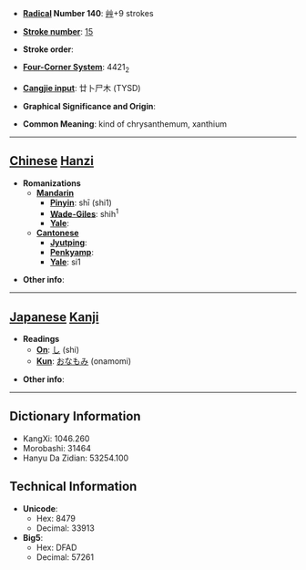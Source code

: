 * '''[[Wiktionary:Chinese radical index| Radical]] Number 140''': [[Wiktionary:Chinese radical index 艸|艸]]+9 strokes

* '''[[Wiktionary:Chinese total strokes index|Stroke number]]''': [[Wiktionary:Chinese total strokes index 15|15]]

* '''Stroke order''': 

* '''[[Wiktionary:Chinese four corner index|Four-Corner System]]''': 4421<sub>2</sub>

* '''[[Wiktionary:Chinese Cangjie index|Cangjie input]]''': 廿卜尸木 (TYSD)

* '''Graphical Significance and Origin''': 

* '''Common Meaning''': kind of chrysanthemum, xanthium

----

== [[Chinese]] [[Hanzi]] ==

* '''Romanizations'''
** '''[[Mandarin]]'''
*** '''[[Pinyin]]''': shī (shi1)
*** '''[[Wade-Giles]]''': shih<sup>1</sup>
*** '''[[Yale]]''': 
** '''[[Cantonese]]'''
*** '''[[Jyutping]]''':
*** '''[[Penkyamp]]''': 
*** '''[[Yale]]''': si1

* '''Other info''': 

----

== [[Japanese]] [[Kanji]] ==

* '''Readings'''
** '''[[On]]''': [[し]] (shi)
** '''[[Kun]]''': [[おなもみ]] (onamomi)

* '''Other info''':  

----

== Dictionary Information ==

* KangXi: 1046.260
* Morobashi: 31464
* Hanyu Da Zidian: 53254.100

== Technical Information ==

* '''Unicode''':
** Hex: 8479
** Decimal: 33913
* '''Big5''':
** Hex: DFAD
** Decimal: 57261